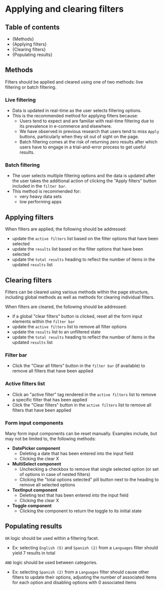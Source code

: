 

<Meta title="Style Guide/Filtering/Applying & clearing filters" />

# Applying and clearing filters

## Table of contents

- {<Link href="#methods" target="_self">Methods</Link>}
- {<Link href="#applying-filters" target="_self">Applying filters</Link>}
- {<Link href="#clearing-filters" target="_self">Clearing filters</Link>}
- {<Link href="#populating-results" target="_self">Populating results</Link>}

## Methods

Filters should be applied and cleared using one of two methods: live filtering or batch filtering.

### Live filtering

- Data is updated in real-time as the user selects filtering options.
- This is the recommended method for applying filters because:
  - Users tend to expect and are familiar with real-time filtering due to its
    prevalence in e-commerce and elsewhere.
  - We have observed in previous research that users tend to miss `Apply`
    buttons, particularly when they sit out of sight on the page.
  - Batch filtering comes at the risk of returning zero results after which
    users have to engage in a trial-and-error process to get useful results.

### Batch filtering

- The user selects multiple filtering options and the data is updated after the
  user takes the additional action of clicking the "Apply filters" button
  included in the `filter bar`.
- This method is recommended for:
  - very heavy data sets
  - low performing apps

## Applying filters

When filters are applied, the following should be addressed:

- update the `active filters` list based on the filter options that have been
  selected
- update the `results` list based on the filter options that have been selected
- update the `total results` heading to reflect the number of items in the
  updated `results` list

## Clearing filters

Filters can be cleared using various methods within the page structure,
including global methods as well as methods for clearing individual filters.

When filters are cleared, the following should be addressed:

- if a global "clear filters" button is clicked, reset all the form input
  elements within the `filter bar`
- update the `active filters` list to remove all filter options
- update the `results` list to an unfiltered state
- update the `total results` heading to reflect the number of items in the
  updated `results` list

### Filter bar

- Click the "Clear all filters" button in the `filter bar` (if available) to
  remove all filters that have been applied

### Active filters list

- Click an "active filter" tag rendered in the `active filters` list to remove a
  specific filter that has been applied
- Click the "Clear filters" button in the `active filters` list to remove all
  filters that have been applied

### Form input components

Many form input components can be reset manually. Examples include, but may not
be limited to, the following methods:

- **DatePicker component**
  - Deleting a date that has been entered into the input field
  - Clicking the clear X
- **MultiSelect component**
  - Unchecking a checkbox to remove that single selected option (or set of
    options in case of nested filters)
  - Clicking the "total options selected" pill button next to the heading to
    remove all selected options
- **TextInput component**
  - Deleting text that has been entered into the input field
  - Clicking the clear X
- **Toggle component**
  - Clicking the component to return the toggle to its initial state

## Populating results

`OR` logic should be used within a filtering facet.

- Ex: selecting `English (5)` and `Spanish (2)` from a `Languages` filter should
  yield 7 results in total

`AND` logic should be used between categories.

- Ex: selecting `Spanish (2)` from a `Languages` filter should cause other
  filters to update their options, adjusting the number of associated items for
  each option and disabling options with 0 associated items
